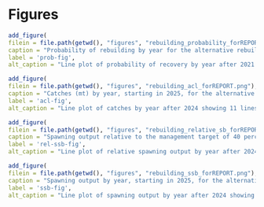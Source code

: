 \clearpage
# Figures

<!-- Main run figures -->
```r
add_figure(
filein = file.path(getwd(), "figures", "rebuilding_probability_forREPORT.png"), 
caption = "Probability of rebuilding by year for the alternative rebuilding strategies",
label = 'prob-fig',
alt_caption = "Line plot of probability of recovery by year after 2021 showing 11 lines that represent each rebuilding strategy")
```

```r
add_figure(
filein = file.path(getwd(), "figures", "rebuilding_acl_forREPORT.png"), 
caption = "Catches (mt) by year, starting in 2025, for the alternative rebuilding strategies",
label = 'acl-fig',
alt_caption = "Line plot of catches by year after 2024 showing 11 lines that represent each rebuilding strategy")
```

```r
add_figure(
filein = file.path(getwd(), "figures", "rebuilding_relative_sb_forREPORT.png"), 
caption = "Spawning output relative to the management target of 40 percent of unfished spawning output by year, starting in 2025, for the alternative rebuilding strategies",
label = 'rel-ssb-fig',
alt_caption = "Line plot of relative spawning output by year after 2024 showing 11 lines that represent each rebuilding strategy")
```

```r
add_figure(
filein = file.path(getwd(), "figures", "rebuilding_ssb_forREPORT.png"), 
caption = "Spawning output by year, starting in 2025, for the alternative rebuilding strategies",
label = 'ssb-fig',
alt_caption = "Line plot of spawning output by year after 2024 showing 13 lines that represent each rebuilding strategy")
```

\clearpage